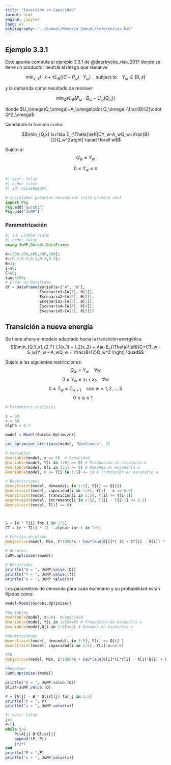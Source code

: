 ```yaml
---
title: "Inversión en Capacidad"
format: html
engine: jupyter
lang: es
bibliography: "../Samuel/Memoria Samuel/referencias.bib"
---
```


## Ejemplo 3.3.1

Este apunte computa el ejemplo 3.3.1 de @daertrycke_risk_2017 donde se tiene un productor neutral al riesgo que resuelve

$$\min_{x,Y}I\cdot x+\tau\mathbb{E}_{\Theta}\left[(C-P_\omega)\cdot Y_\omega\right]\quad\text{subject to}\quad Y_\omega\in[0,x]$$

y la demanda como resultado de resolver

$$\min_Q\tau\mathbb{E}_\Theta\left[P_\omega\cdot Q_\omega-U_\omega(Q_\omega)\right]$$

donde $U_\omega(Q_\omega)=A_\omega\cdot Q_\omega -\frac{B}{2}\cdot Q^2_\omega$

Quedando la función como:

$$\min_{Q,x} Ix+\tau E_{\Theta}\left[CY_w-A_wQ_w+\frac{B}{2}Q_w^2\right] \quad \forall w$$

Sujeto a: $$Q_w=Y_w$$

$$0\leq Y_w \leq x$$

```julia
#| eval: false
#| echo: false
#| id: h1CsEQa8ueY_

# Instalamos paquetes necesarios (sólo primera vez)
import Pkg
Pkg.add("Gurobi")
Pkg.add("JuMP")
```

### Parametrización


```julia
#| id: L37KhV-rtATN
#| echo: false
using JuMP,Gurobi,DataFrames

A=[300,350,400,450,500];
θ=[0.2,0.2,0.2,0.2,0.2];
B=1;
I=90;
C=60;
tau=8760;
# Crear un DataFrame
df = DataFrame(Variable=["A", "θ"],
               Escenario1=[A[1], θ[1]],
               Escenario2=[A[2], θ[2]],
               Escenario3=[A[3], θ[3]],
               Escenario4=[A[4], θ[4]],
               Escenario5=[A[5], θ[5]])
```

## Transición a nueva energía

Se tiene ahora el modelo adaptado hacia la transición energética. 
$$\min_{Q,Y,x1,x2,T} I_1(x_1) + I_2(x_2) + \tau E_{\Theta}\left[(C+CT_w - S_w)Y_w - A_wQ_w + \frac{B}{2}Q_w^2 \right]  \quad$$

Sujeto a las siguientes restricciónes: $$Q_w = Y_w \quad \forall w$$ 
$$0 \leq Y_w \leq x_1 + x_2 \quad \forall w$$ 
$$0 \leq T_w \leq T_{w+1} \quad \text{con } w = 1, 2, \ldots, 5$$ 
$$0 \leq \alpha \leq 1 \quad$$

```julia

# Parámetros iniciales

s = 80
c = 60
alpha = 0.7
```

```julia
model = Model(Gurobi.Optimizer)

set_optimizer_attribute(model, "NonConvex", 2)

# Variables
@variable(model, x >= 0)  # Capacidad
@variable(model, Y[i in 1:5] >= 0) # Producción en escenario w
@variable(model, Q[i in 1:5] >= 0) # Demanda en escenario w
@variable(model, 0 <= T[i in 1:5] <= 1) # Transición en escenario w

# Restricciones
@constraint(model, demanda[i in 1:5], Y[i] == Q[i])
@constraint(model, capacidad[i in 1:5], Y[i] - x <= 0.0)
@constraint(model, transicion[i in 2:5], T[i] >= T[i-1])
@constraint(model, incremento[i in 2:5], T[i] - T[i-1] <= 0.2)
@constraint(model, T[1] == 0)



S = [s * T[i] for i in 1:5]
CT = [c * T[i] * (1 - alpha) for i in 1:5]

# Función objetivo
@objective(model, Min, I*1000*x + tau*(sum(θ[i]*( (C + CT[i] - S[i]) * Y[i] - A[i]*Q[i] + B*0.5*(Q[i]^2)) for i in 1:5)))

# Resolver
JuMP.optimize!(model)

# Resultados
println("Q = ", JuMP.value.(Q))
println("T = ", JuMP.value.(T))
println("x = ", JuMP.value(x))
```


Los parámetros de demanda para cada escenario y su probabilidad están fijados como:

```julia
model=Model(Gurobi.Optimizer)

#Variables
@variable(model, x>=0)  #Capacidad
@variable(model, Y[i in 1:5]>=0) # Produccion en escenario w
@variable(model,Q[i in 1:5]>=0) # Demanda en escenario w

#Restricciones
@constraint(model, demanda[i in 1:5], Y[i] == Q[i] )
@constraint(model, capacidad[i in 1:5], Y[i]-x<=0.0)

#FO
@objective(model, Min, I*1000*x + tau*(sum(θ[i]*(C*Y[i] - A[i]*Q[i] + B*0.5*(Q[i]^2)) for i in 1:5) ))

#Resolver
JuMP.optimize!(model)
```

```julia
println("Q = ", JuMP.value.(Q))
Qlist=JuMP.value.(Q)
```

```julia
P = [A[j] - B * Qlist[j] for j in 1:5]
println("P = ", P)
println("x = ", JuMP.value(x))
```


```julia
#| eval: false
j=1
P=[]
while j<6
    Pi=A[j]-B*Qlist[j]
    append!(P, Pi)
    j=j+1
end
println("P = ",P)
println("x = ", JuMP.value(x))
```
